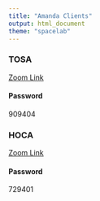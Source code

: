 ```yaml
---
title: "Amanda Clients"
output: html_document
theme: "spacelab"
---
```


### TOSA
[Zoom Link](https://zoom.us/j/418250059?pwd=V1pXKytzdlFjUXhqMk5ZTXdWSFVEZz09)

#### Password
909404


### HOCA
[Zoom Link](https://zoom.us/j/695430279?pwd=M1psRGd0eWplalRvSExnWGd6alEwUT09)

#### Password
729401